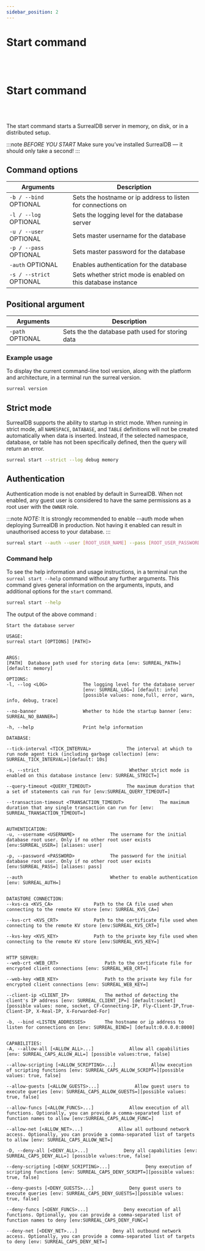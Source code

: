 ```yaml
---
sidebar_position: 2
---
```



# Start command

<br /><br />

# Start command

<br /><br />

The start command starts a SurrealDB server in memory, on disk, or in a distributed setup.

:::note
 <em>BEFORE YOU START</em> Make sure you’ve installed SurrealDB — it should only take a second! 
:::

## Command options

<table>
    <thead>
        <tr>
            <th colspan="2">Arguments</th>
            <th>Description</th>
        </tr>
    </thead>  
    <tbody>
        <tr>
            <td colspan="2">
                <code>-b / --bind</code>
                <l className='grey'>OPTIONAL</l>
            </td>
            <td>
            Sets the hostname or ip address to listen for connections on
            </td>
        </tr>
        <tr>
            <td colspan="2">
                <code>-l / --log</code>
                <l className='grey'>OPTIONAL</l>
            </td>
            <td>
                Sets the logging level for the database server
            </td>
        </tr>
        <tr>
            <td colspan="2">
                <code>-u / --user</code>
                <l className='grey'>OPTIONAL</l>
            </td>
            <td>
                Sets master username for the database
            </td>
        </tr>
        <tr>
            <td colspan="2">
                <code>-p / --pass</code>
                <l className='grey'>OPTIONAL</l>
            </td>
            <td>
                Sets master password for the database
            </td>
        </tr>
        <tr>
            <td colspan="2">
                <code>-auth</code>
                <l className='grey'>OPTIONAL</l>
            </td>
            <td>
                Enables authentication for the database
            </td>
        </tr>
        <tr>
            <td colspan="2">
                <code>-s / --strict</code>
                <l className='grey'>OPTIONAL</l>
            </td>
            <td>
                Sets whether strict mode is enabled on this database instance
            </td>
        </tr>
    </tbody>
</table>

## Positional argument
<table>
    <thead>
        <tr>
            <th colspan="2">Arguments</th>
            <th>Description</th>
        </tr>
    </thead>  
    <tbody>
        <tr>
            <td colspan="2">
                <code>-path</code>
                <l className='grey'>OPTIONAL</l>
            </td>
            <td>
            Sets the the database path used for storing data
            </td>
        </tr>
    </tbody>
</table>


### Example usage
To display the current command-line tool version, along with the platform and architecture, in a terminal run the surreal version.

```bash
surreal version
```

## Strict mode

SurrealDB supports the ability to startup in strict mode. When running in strict mode, all `NAMESPACE`, `DATABASE`, and `TABLE` definitions will not be created automatically when data is inserted. Instead, if the selected namespace, database, or table has not been specifically defined, then the query will return an error.

```bash
surreal start --strict --log debug memory
```

## Authentication

Authentication mode is not enabled by default in SurrealDB. When not enabled, any guest user is considered to have the same permissions as a root user with the `OWNER` role.

:::note
 <em>NOTE:</em> It is strongly recommended to enable --auth mode when deploying SurrealDB in production. Not having it enabled can result in unauthorised access to your database.
:::

```bash
surreal start --auth --user [ROOT_USER_NAME] --pass [ROOT_USER_PASSWORD]
```

### Command help

To see the help information and usage instructions, in a terminal run the `surreal start --help` command without any further arguments. This command gives general information on the arguments, inputs, and additional options for the `start` command.

```bash
surreal start --help
```
The output of the above command :

```
Start the database server

USAGE:
surreal start [OPTIONS] [PATH]>


ARGS:
[PATH]  Database path used for storing data [env: SURREAL_PATH=] [default: memory]

OPTIONS:
-l, --log <LOG>             The logging level for the database server 
                            [env: SURREAL_LOG=] [default: info] 
                            [possible values: none,full, error, warn, info, debug, trace]

--no-banner                 Whether to hide the startup banner [env: SURREAL_NO_BANNER=]

-h, --help                  Print help information

DATABASE:                   

--tick-interval <TICK_INTERVAL>             The interval at which to run node agent tick (including garbage collection) [env: SURREAL_TICK_INTERVAL=][default: 10s]

-s, --strict                                 Whether strict mode is enabled on this database instance [env: SURREAL_STRICT=]

--query-timeout <QUERY_TIMEOUT>             The maximum duration that a set of statements can run for [env:SURREAL_QUERY_TIMEOUT=]

--transaction-timeout <TRANSACTION_TIMEOUT>             The maximum duration that any single transaction can run for [env: SURREAL_TRANSACTION_TIMEOUT=]


AUTHENTICATION:
-u, --username <USERNAME>             The username for the initial database root user. Only if no other root user exists [env:SURREAL_USER=] [aliases: user]

-p, --password <PASSWORD>             The password for the initial database root user. Only if no other root user exists [env:SURREAL_PASS=] [aliases: pass]

--auth                                Whether to enable authentication [env: SURREAL_AUTH=]


DATASTORE CONNECTION:
--kvs-ca <KVS_CA>               Path to the CA file used when connecting to the remote KV store [env: SURREAL_KVS_CA=]

--kvs-crt <KVS_CRT>             Path to the certificate file used when connecting to the remote KV store [env:SURREAL_KVS_CRT=]

--kvs-key <KVS_KEY>             Path to the private key file used when connecting to the remote KV store [env:SURREAL_KVS_KEY=]


HTTP SERVER:
--web-crt <WEB_CRT>                 Path to the certificate file for encrypted client connections [env: SURREAL_WEB_CRT=]

--web-key <WEB_KEY>                 Path to the private key file for encrypted client connections [env: SURREAL_WEB_KEY=]

--client-ip <CLIENT_IP>             The method of detecting the client's IP address [env: SURREAL_CLIENT_IP=] [default:socket] [possible values: none, socket, CF-Connecting-IP, Fly-Client-IP,True-Client-IP, X-Real-IP, X-Forwarded-For]

-b, --bind <LISTEN_ADDRESSES>       The hostname or ip address to listen for connections on [env: SURREAL_BIND=] [default:0.0.0.0:8000]


CAPABILITIES:
-A, --allow-all [<ALLOW_ALL>...]             Allow all capabilities [env: SURREAL_CAPS_ALLOW_ALL=] [possible values:true, false]

--allow-scripting [<ALLOW_SCRIPTING>...]             Allow execution of scripting functions [env: SURREAL_CAPS_ALLOW_SCRIPT=][possible values: true, false]

--allow-guests [<ALLOW_GUESTS>...]             Allow guest users to execute queries [env: SURREAL_CAPS_ALLOW_GUESTS=][possible values: true, false]

--allow-funcs [<ALLOW_FUNCS>...]             Allow execution of all functions. Optionally, you can provide a comma-separated list of function names to allow [env:SURREAL_CAPS_ALLOW_FUNC=]

--allow-net [<ALLOW_NET>...]             Allow all outbound network access. Optionally, you can provide a comma-separated list of targets to allow [env: SURREAL_CAPS_ALLOW_NET=]

-D, --deny-all [<DENY_ALL>...]             Deny all capabilities [env: SURREAL_CAPS_DENY_ALL=] [possible values:true, false]

--deny-scripting [<DENY_SCRIPTING>...]             Deny execution of scripting functions [env: SURREAL_CAPS_DENY_SCRIPT=][possible values: true, false]

--deny-guests [<DENY_GUESTS>...]             Deny guest users to execute queries [env: SURREAL_CAPS_DENY_GUESTS=][possible values: true, false]

--deny-funcs [<DENY_FUNCS>...]             Deny execution of all functions. Optionally, you can provide a comma-separated list of function names to deny [env:SURREAL_CAPS_DENY_FUNC=]

--deny-net [<DENY_NET>...]             Deny all outbound network access. Optionally, you can provide a comma-separated list of targets to deny [env: SURREAL_CAPS_DENY_NET=]
```